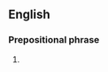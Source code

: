 ==English==

===Prepositional phrase===
{{head|en|prepositional phrase|head=[[like]] [[a]] [[headless]] [[chicken]]}}

# {{alternative form of|like a chicken with its head cut off}}